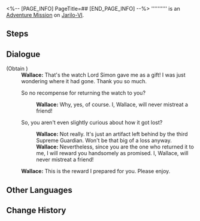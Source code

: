 <%-- [PAGE_INFO]
PageTitle=##
[END_PAGE_INFO] --%>
{{Stub|Dialogue.}}
{{Mission Infobox
|id            = 4040155
|title         = 
|image         = <!--Mission .png-->
|type          = Adventure
|event_name    = 
|chapter       = 
|requirements  = {{cx}}<!--Hidden Mission ID 4040106--> completed
|summary       = <!--official mission summary from Fate's Atlas-->
|characters    = Trailblazer; Wallace
|startLocation = [[Jarilo-VI]] - [[Administrative District]]
|world         = Jarilo-VI
|area          = Administrative District
|prev          = 
|next          = 
|rewards       = Credit*5,000
}}
'''''''''' is an [[Adventure Mission]] on [[Jarilo-VI]].

==Steps==


<!--
==Gameplay Notes==

--><!--
==Trial Character==

-->
==Dialogue==
{{Stub Dialogue}}

;(Obtain {{Item|Praise of High Morals|20|x=2}})
:<!--1-second delay-->
:'''Wallace:''' That's the watch Lord Simon gave me as a gift! I was just wondering where it had gone. Thank you so much.
:{{DIcon|Arrow}} So no recompense for returning the watch to you?
::'''Wallace:''' Why, yes, of course. I, Wallace, will never mistreat a friend!
:{{DIcon|Arrow}} So, you aren't even slightly curious about how it got lost?
::'''Wallace:''' Not really. It's just an artifact left behind by the third Supreme Guardian. Won't be that big of a loss anyway.
::'''Wallace:''' Nevertheless, since you are the one who returned it to me, I will reward you handsomely as promised. I, Wallace, will never mistreat a friend!
:'''Wallace:''' This is the reward I prepared for you. Please enjoy.
{{Dialogue End}}

==Other Languages==
{{Other Languages
|en   = 
|zhs  = 
|zht  = 
|ja   = 
|ko   = 
|es   = 
|fr   = 
|ru   = 
|th   = 
|vi   = 
|de   = 
|id   = 
|pt   = 
}}

==Change History==
{{Change History|1.0}}
